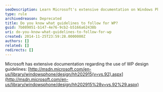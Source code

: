 ```yaml
---
seoDescription: Learn Microsoft's extensive documentation on Windows Phone design guidelines to create consistent and user-friendly experiences.
type: rule
archivedreason: Deprecated
title: Do you know what guidelines to follow for WP?
guid: 7b089051-b147-4e76-9cb2-b5166a62438b
uri: do-you-know-what-guidelines-to-follow-for-wp
created: 2014-11-25T23:59:28.0000000Z
authors: []
related: []
redirects: []
---
```


Microsoft has extensive documentation regarding the use of WP design guidelines: [http://msdn.microsoft.com/en-us/library/windowsphone/design/hh202915(v=vs.92).aspx](http://msdn.microsoft.com/en-us/library/windowsphone/design/hh202915%28v=vs.92%29.aspx)
